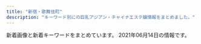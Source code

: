 ```yaml
---
title: "新宿・歌舞伎町"
description: "キーワード別にの巨乳アジアン・チャイナエステ嬢情報をまとめました。"
---
```


新着画像と新着キーワードをまとめています。
2021年06月14日の情報です。

<DmmAffiliateIns />
<KeywordTable
  shops={
    [
    {
        "url": "https://www.hagoromo.tokyo/",
        "keywords": {},
        "img_links": [
            "https://static.wixstatic.com/media/1f1430_4b2c5243bdbe40858057386a16dce231~mv2.png",
            "https://static.wixstatic.com/media/1f1430_e5113a1a86b8410db0438745823a2d2c~mv2.png",
            "https://static.wixstatic.com/media/1f1430_f4c9cbbcc36c44f1a8be8eb3138b0b46~mv2.jpg",
            "https://static.wixstatic.com/media/1f1430_890ca68d29e04e7a8c96e4198a653ed3~mv2.jpg",
            "https://static.wixstatic.com/media/1f1430_184f66b9eb914c26b47be78d54152284~mv2.jpg",
            "https://static.wixstatic.com/media/1f1430_27c850c6656448c68b705e2a69f8d3e0~mv2.png",
            "https://static.wixstatic.com/media/1f1430_e11d2a49cf1a4130a10a3e09053a46fc~mv2.png",
            "https://static.wixstatic.com/media/1f1430_d0a7ae614e0b423886aa6d1beca9a87a~mv2.jpg",
            "https://static.wixstatic.com/media/1f1430_c48456140f404f1eb9a47dfd01d1d032~mv2.jpg",
            "https://static.wixstatic.com/media/1f1430_5b6db55133674387b978465361d1f5af~mv2.jpg",
            "https://static.wixstatic.com/media/1f1430_b6622178bf9c45a68912520b4b2de175~mv2.png",
            "https://static.wixstatic.com/media/1f1430_f16ba939f42f47d688a43ba736f9d100~mv2.jpg",
            "https://static.wixstatic.com/media/1f1430_d26df1a13af049c9a7afeac5e58c5323~mv2.jpg",
            "https://static.wixstatic.com/media/1f1430_c572ee153c0c46e096e6301fe82e2f11~mv2.jpg",
            "https://static.wixstatic.com/media/1f1430_04f93cdec45f4c4e8d0fa69dc26b3e38~mv2.jpg",
            "https://static.wixstatic.com/media/1f1430_c12fa837f18643e8a167f283f823ecd9~mv2.jpg",
            "https://static.wixstatic.com/media/1f1430_d824a82ebc40424facf31978d80b293b~mv2.png",
            "https://static.wixstatic.com/media/1f1430_2511e8409a39492bab1eeffd58a5eb1f~mv2.jpg",
            "https://static.wixstatic.com/media/1f1430_0ea86bd4429f44fa96f0a1277a1c2d6e~mv2.jpg",
            "https://static.wixstatic.com/media/1f1430_8e7ae52f03b14e31be6ff7b1038f2896~mv2.jpg",
            "https://static.wixstatic.com/media/1f1430_4ef445c14af547ffb085a4c73252e22c~mv2.jpg",
            "https://static.wixstatic.com/media/1f1430_704c1cfac22b4288a4aaa588c496ab40~mv2.jpg",
            "https://static.wixstatic.com/media/1f1430_7ff5719c25b243d18c7fb6db890677f9~mv2.jpg"
        ],
        "name": "\u7fbd\u8863\uff5e\u306f\u3054\u308d\u3082\uff5e",
        "station": "JR\u65b0\u5bbf\u99c5\u6771\u53e3\u30fb\u6b4c\u821e\u4f0e\u753a"
    },
    {
        "url": "http://www.night.ne.jp/tokyo/gyoen/",
        "keywords": {},
        "name": "\u5fa1\u82d1 -\u304e\u3087\u3048\u3093-",
        "img_links": [
            "http://www.night.ne.jp/nightnet/img/1.jpg",
            "http://www.night.ne.jp/tokyo/gyoen/img/index_skill.jpg",
            "http://www.night.ne.jp/tokyo/gyoen/img/index.jpg",
            "http://www.night.ne.jp/nightnet/img/11.jpg",
            "http://www.night.ne.jp/nightnet/img/16.jpg",
            "http://www.night.ne.jp/nightnet/img/15.jpg",
            "http://www.night.ne.jp/tokyo/gyoen/img/index_view.jpg",
            "http://www.night.ne.jp/tokyo/gyoen/img/skill_1.jpg",
            "http://www.night.ne.jp/nightnet/img/6.jpg",
            "http://www.night.ne.jp/nightnet/img/13.jpg",
            "http://www.night.ne.jp/_format/W/img/whats_skill.jpg",
            "http://www.night.ne.jp/tokyo/gyoen/img/view_4.jpg",
            "http://www.night.ne.jp/_format/W/img/whats_news.jpg",
            "http://www.night.ne.jp/nightnet/img/2.jpg",
            "http://www.night.ne.jp/tokyo/gyoen/img/index_top.jpg",
            "http://www.night.ne.jp/_format/W/img/index_enter_1.jpg",
            "http://www.night.ne.jp/nightnet/img/5.jpg",
            "http://www.night.ne.jp/tokyo/gyoen/img/qr_code.jpg",
            "http://www.night.ne.jp/tokyo/gyoen/img/skill_3.jpg",
            "http://www.night.ne.jp/nightnet/img/4.jpg",
            "http://www.night.ne.jp/nightnet/img/3.jpg",
            "http://www.night.ne.jp/nightnet/img/14.jpg",
            "http://www.night.ne.jp/tokyo/gyoen/img/view_1.jpg",
            "http://www.night.ne.jp/_format/W/img/whats_view.jpg",
            "http://www.night.ne.jp/nightnet/img/17.jpg",
            "http://www.night.ne.jp/tokyo/gyoen/img/view_3.jpg",
            "http://www.night.ne.jp/nightnet/img/10.jpg",
            "http://www.night.ne.jp/nightnet/img/12a.jpg",
            "http://www.night.ne.jp/nightnet/img/9.jpg",
            "http://www.night.ne.jp/tokyo/gyoen/img/skill_2.jpg",
            "http://www.night.ne.jp/nightnet/img/8.jpg",
            "http://www.night.ne.jp/nightnet/img/7.jpg",
            "http://www.night.ne.jp/tokyo/gyoen/img/view_2.jpg"
        ],
        "station": "\u65b0\u5bbf\u5fa1\u82d1\u524d\u99c53\u756a\u51fa\u53e3"
    },
    {
        "url": "https://shinjuku-mensesthe.com/",
        "name": "\u5915\u9727 \u3086\u3046\u304e\u308a",
        "keywords": {},
        "img_links": [
            "https://shinjuku-mensesthe.com/images/footer-r.png",
            "https://shinjuku-mensesthe.com/staff/seira-l1.jpg",
            "https://shinjuku-mensesthe.com/images/top3.jpg",
            "https://shinjuku-mensesthe.com/room/room-l3.jpg",
            "https://shinjuku-mensesthe.com/button/blog.png",
            "https://shinjuku-mensesthe.com/images/header3.png",
            "https://shinjuku-mensesthe.com/staff/kana-s1.jpg",
            "https://shinjuku-mensesthe.com/images/main-small.jpg",
            "https://shinjuku-mensesthe.com/massage/2020/07/31/covit19.jpg",
            "https://shinjuku-mensesthe.com/massage/2020/10/05/yuki-s1.jpg",
            "https://shinjuku-mensesthe.com/room/room-l1.jpg",
            "https://shinjuku-mensesthe.com/staff/yuki-s1.jpg",
            "https://shinjuku-mensesthe.com/icon/facebook.png",
            "https://shinjuku-mensesthe.com/icon/twitter.png",
            "https://shinjuku-mensesthe.com/images/footer-l.png",
            "https://shinjuku-mensesthe.com/massage/2020/09/14/hana-s1.jpg",
            "https://shinjuku-mensesthe.com/staff/hikaru-s1.jpg",
            "https://shinjuku-mensesthe.com/button/home.png",
            "https://shinjuku-mensesthe.com/images/top1.jpg",
            "https://shinjuku-mensesthe.com/menu/home.png",
            "https://shinjuku-mensesthe.com/staff/yuki-l1.jpg",
            "https://shinjuku-mensesthe.com/room/room-l2.jpg",
            "https://shinjuku-mensesthe.com/icon/yelp.png",
            "https://shinjuku-mensesthe.com/images/main-top.jpg",
            "https://scdn.line-apps.com/n/line_add_friends/btn/ja.png",
            "https://shinjuku-mensesthe.com/images/top2.jpg",
            "https://shinjuku-mensesthe.com/staff/kana-l1.jpg",
            "https://shinjuku-mensesthe.com/staff/arisa-l1.jpg",
            "https://shinjuku-mensesthe.com/staff/hana-l1.jpg",
            "https://shinjuku-mensesthe.com/images/main-sp.jpg",
            "https://shinjuku-mensesthe.com/staff/seira-s1.jpg",
            "https://shinjuku-mensesthe.com/images/qrcode.png",
            "https://shinjuku-mensesthe.com/staff/hikaru-l1.jpg",
            "https://shinjuku-mensesthe.com/massage/2020/10/21/risa-s1.jpg",
            "https://shinjuku-mensesthe.com/menu/staff.png",
            "https://shinjuku-mensesthe.com/massage/2020/08/16/riri-s1.jpg",
            "https://shinjuku-mensesthe.com/staff/arisa-s1.jpg",
            "https://shinjuku-mensesthe.com/link/mens-esthe.png",
            "https://shinjuku-mensesthe.com/images/camp.png",
            "https://shinjuku-mensesthe.com/staff/shiori-s1.jpg",
            "https://shinjuku-mensesthe.com/menu/blog.png",
            "https://shinjuku-mensesthe.com/images/flower.png",
            "https://shinjuku-mensesthe.com/button/staff.png",
            "https://shinjuku-mensesthe.com/room/room-l4.jpg",
            "https://shinjuku-mensesthe.com/icon/line.png",
            "https://shinjuku-mensesthe.com/images/clear.png",
            "https://shinjuku-mensesthe.com/massage/2021/03/27/blog.jpg",
            "https://shinjuku-mensesthe.com/staff/hana-s1.jpg",
            "https://shinjuku-mensesthe.com/menu/info.png"
        ],
        "station": "JR\u65b0\u5bbf\u99c5\u6771\u53e3"
    },
    {
        "station": "JR\u65b0\u5bbf\u99c5",
        "keywords": {},
        "name": "\u65b0\u5bbf\u6975\u4e0a\u30e1\u30f3\u30ba\u30a8\u30b9\u30c6",
        "url": "https://gokujo.iest.info/",
        "img_links": []
    },
    {
        "station": "JR\u65b0\u5bbf\u99c5\u897f\u53e3",
        "name": "sweet-\u30b9\u30a6\u30a3\u30fc\u30c8-",
        "img_links": [
            "http://sweety-est.tokyo/images/r3.jpg",
            "http://sweety-est.tokyo/images/m4.jpg",
            "http://sweety-est.tokyo/images/a6.jpg",
            "http://sweety-est.tokyo/images/cg01.jpg",
            "http://sweety-est.tokyo/images/cg07.jpg",
            "http://sweety-est.tokyo/images/r1.jpg",
            "http://sweety-est.tokyo/images/cg02.jpg",
            "http://sweety-est.tokyo/images/kan1.jpg",
            "http://sweety-est.tokyo/images/cg04.jpg",
            "http://sweety-est.tokyo/images/a3.jpg",
            "http://sweety-est.tokyo/images/cg08.jpg",
            "http://sweety-est.tokyo/images/m3.jpg",
            "http://sweety-est.tokyo/images/cg06.jpg",
            "http://sweety-est.tokyo/images/tit-sub2.jpg",
            "http://sweety-est.tokyo/images/tit-sub4.jpg",
            "http://sweety-est.tokyo/images/b-tel.png",
            "http://sweety-est.tokyo/images/m1.jpg",
            "http://sweety-est.tokyo/images/sys.jpg",
            "http://sweety-est.tokyo/images/a1.jpg",
            "http://sweety-est.tokyo/images/cg05.jpg",
            "http://sweety-est.tokyo/images/a4.jpg",
            "http://sweety-est.tokyo/images/r6.jpg",
            "http://sweety-est.tokyo/images/a2.jpg",
            "http://sweety-est.tokyo/images/b-online.png",
            "http://sweety-est.tokyo/images/r2.jpg",
            "http://sweety-est.tokyo/images/a7.jpg",
            "http://sweety-est.tokyo/images/r5.jpg",
            "http://sweety-est.tokyo/images/slider-img002.jpg",
            "http://sweety-est.tokyo/images/kan.jpg",
            "http://sweety-est.tokyo/images/a8.jpg",
            "http://sweety-est.tokyo/link/menlog.jpg",
            "http://sweety-est.tokyo/images/a5.jpg",
            "http://sweety-est.tokyo/images/slider-img001.jpg",
            "http://sweety-est.tokyo/images/cg011.jpg",
            "http://sweety-est.tokyo/images/m2.jpg",
            "http://sweety-est.tokyo/images/tit-sub5.jpg",
            "http://sweety-est.tokyo/images/tit-sub1.jpg",
            "http://sweety-est.tokyo/images/pp.jpg",
            "http://sweety-est.tokyo/images/cg03.jpg",
            "http://sweety-est.tokyo/images/tit-sub3.jpg",
            "http://sweety-est.tokyo/images/slider-img003.jpg",
            "http://sweety-est.tokyo/images/r4.jpg",
            "http://sweety-est.tokyo/images/qr.jpg",
            "http://sweety-est.tokyo/images/tit-sub6.jpg"
        ],
        "url": "http://sweety-est.tokyo/",
        "keywords": {
            "E": 8,
            "D": 6,
            "86": 16
        }
    },
    {
        "keywords": {
            "85": 14,
            "D": 28,
            "87": 14,
            "E": 14,
            "86": 14
        },
        "url": "http://yurali.oks.bz/",
        "img_links": [
            "http://yurali.oks.bz/images/acc2.jpg",
            "http://yurali.oks.bz/images/s_new.png",
            "http://yurali.oks.bz/photos/sites/48/2020/06/2020063002493351.jpg",
            "http://yurali.oks.bz/images/mobile.jpg",
            "http://yurali.oks.bz/images/room4.jpg",
            "http://yurali.oks.bz/photos/sites/48/2021/03/2021033110254887.jpg",
            "http://yurali.oks.bz/photos/sites/48/2021/03/2021033110254811.jpg",
            "http://yurali.oks.bz/photos/sites/48/2020/09/2020090809341126.jpg",
            "http://yurali.oks.bz/photos/sites/48/2020/09/2020090809341490.jpg",
            "http://yurali.oks.bz/images/s2.jpg",
            "http://yurali.oks.bz/photos/sites/48/2020/09/2020090809340917.jpg",
            "http://yurali.oks.bz/images/kanban.jpg",
            "http://yurali.oks.bz/images/content.jpg",
            "http://yurali.oks.bz/images/room1.jpg",
            "http://yurali.oks.bz/images/right.jpg",
            "http://yurali.oks.bz/images/room2.jpg",
            "http://yurali.oks.bz/images/acc3.jpg",
            "http://yurali.oks.bz/images/s1.jpg",
            "http://yurali.oks.bz/images/s3.jpg",
            "http://yurali.oks.bz/images/line.jpg",
            "http://yurali.oks.bz/images/room3.jpg",
            "http://yurali.oks.bz/images/acc1.jpg",
            "http://yurali.oks.bz/images/acc4.jpg",
            "http://yurali.oks.bz/images/s4.jpg",
            "http://yurali.oks.bz/images/top.jpg"
        ],
        "name": "\u6c17\u697d",
        "station": "JR\u65b0\u5bbf\u99c5\u897f\u53e3"
    },
    {
        "keywords": {},
        "station": "JR\u65b0\u5bbf\u99c5\u6771\u53e3",
        "name": "\u30d4\u30e5\u30a2\u30ea\u30be\u30fc\u30c8II",
        "url": "http://pure-resort.tyo.cm/",
        "img_links": []
    },
    {
        "url": "http://relaxia.work/",
        "name": "\u30ea\u30e9\u30af\u30b7\u30a2\u30fc",
        "keywords": {},
        "station": "JR\u65b0\u5bbf\u99c5\u6771\u53e3",
        "img_links": [
            "http://relaxia.work/images/side_tel.jpg",
            "http://relaxia.work/images/link_nav03.jpg",
            "http://relaxia.work/images/top.png",
            "http://relaxia.work/images/info1.jpg",
            "http://relaxia.work/images/top_slider01.jpg",
            "http://relaxia.work/images/link_nav05.jpg",
            "http://relaxia.work/img/yuki1.jpg",
            "http://relaxia.work/images/ico01.png",
            "http://relaxia.work/images/link_nav06.jpg",
            "http://relaxia.work/images/link_nav01.jpg",
            "http://relaxia.work/images/side_link.jpg",
            "http://relaxia.work/img/sizuka1.jpg",
            "http://relaxia.work/images/link_nav04.jpg",
            "http://relaxia.work/images/info3.jpg",
            "http://relaxia.work/images/sp_top.jpg",
            "http://relaxia.work/images/link_nav02.jpg",
            "http://relaxia.work/images/side_mobile.jpg",
            "http://relaxia.work/img/haru1.jpg",
            "http://relaxia.work/images/info2.jpg",
            "http://relaxia.work/images/note.jpg"
        ]
    },
    {
        "url": "http://crystal-est.net/",
        "keywords": {
            "C": 2
        },
        "img_links": [
            "http://ruby-es.com/uploads/rubyes/2017/02/img_info_06.png",
            "http://crystal-est.net/uploads/crystal/2017/03/subvisual_qa.png",
            "http://crystal-est.net/uploads/crystal/2020/11/tel.jpg",
            "http://crystal-est.net/uploads/crystal/2017/03/treatment2.png",
            "http://crystal-est.net/uploads/crystal/2018/07/wechatimg125.jpeg",
            "http://crystal-est.net/uploads/crystal/2018/08/wechatimg49.jpeg",
            "http://ruby-es.com/uploads/rubyes/2017/02/img_info_02.png",
            "http://crystal-est.net/uploads/crystal/images/icon_flower.png",
            "http://ruby-es.com/uploads/rubyes/2017/02/img_info_01.png",
            "http://crystal-est.net/uploads/crystal/2017/03/subvisual_info.png",
            "http://crystal-est.net/uploads/crystal/2017/03/bnr_side_042.png",
            "http://crystal-est.net/uploads/crystal/2017/03/btn_top_02.png",
            "http://crystal-est.net/uploads/crystal/2017/03/subvisual_link.png",
            "http://ruby-es.com/uploads/rubyes/2017/02/img_info_04.png",
            "http://crystal-est.net/uploads/crystal/2017/03/btn_top_03.png",
            "http://crystal-est.net/uploads/crystal/2017/03/subvisual_magazine1.png",
            "http://ruby-es.com/uploads/rubyes/2017/02/img_info_03.png",
            "http://crystal-est.net/uploads/crystal/2018/07/wechatimg31.jpeg",
            "http://crystal-est.net/uploads/crystal/2018/05/webwxgetmsgimg.jpeg",
            "http://crystal-est.net/uploads/crystal/images/p01.png",
            "http://crystal-est.net/uploads/crystal/2017/03/subvisual_enquete1.png",
            "http://crystal-est.net/uploads/crystal/2017/03/bnr_side_052.png",
            "http://ruby-es.com/uploads/rubyes/2017/02/img_info_05.png",
            "http://crystal-est.net/uploads/crystal/images/subvisual_staff.png",
            "http://crystal-est.net/uploads/crystal/2017/03/bnr_side_032.png",
            "http://crystal-est.net/uploads/crystal/2018/08/wechatimg51.jpeg",
            "http://crystal-est.net/uploads/crystal/2017/04/leftmovie.png",
            "http://crystal-est.net/uploads/crystal/2017/03/icon_flower.png",
            "http://crystal-est.net/uploads/crystal/2017/03/ruby6.png",
            "http://crystal-est.net/uploads/crystal/images/no-photo.jpg",
            "http://crystal-est.net/uploads/crystal/2018/07/wechatimg30.jpeg",
            "http://crystal-est.net/uploads/crystal/2017/03/btn_top_01.png",
            "http://crystal-est.net/uploads/crystal/2017/04/bnr_side_01.png",
            "http://crystal-est.net/uploads/crystal/2018/05/mayu1.jpeg",
            "http://crystal-est.net/uploads/crystal/2018/07/wechatimg26.jpeg",
            "http://crystal-est.net/uploads/crystal/2020/12/img_6902.jpg",
            "http://crystal-est.net/uploads/crystal/2017/04/web.png",
            "http://crystal-est.net/uploads/crystal/2017/04/line2.png",
            "http://crystal-est.net/uploads/crystal/2017/02/wifi.jpg",
            "http://crystal-est.net/uploads/crystal/2017/02/ameba.jpg",
            "http://crystal-est.net/uploads/crystal/2017/03/subvisual_reserve.png",
            "http://crystal-est.net/uploads/crystal/2017/03/bnr_side_credit1.png",
            "http://crystal-est.net/uploads/crystal/images/xing.png",
            "http://crystal-est.net/uploads/crystal/2020/12/img_6830.jpg",
            "http://crystal-est.net/uploads/crystal/2017/03/subvisual_contact.png"
        ],
        "name": "\u30af\u30ea\u30b9\u30bf\u30eb",
        "station": "JR\u65b0\u5bbf\u99c5\u6771\u53e3"
    },
    {
        "keywords": {
            "D": 8,
            "89": 1,
            "90": 1,
            "88": 4,
            "86": 4,
            "87": 2,
            "F": 1,
            "C": 3
        },
        "station": "\u897f\u6b66\u65b0\u5bbf\u99c5\u5317\u53e3",
        "url": "http://clear-es.net/",
        "name": "CLEAR-\u30af\u30ea\u30a2-",
        "img_links": [
            "http://clear-es.net/images/index_21.jpg",
            "http://clear-es.net/yamituki-n/uploads/images/emi3.jpg",
            "http://clear-es.net/images/index_19.jpg",
            "http://clear-es.net/uploads/cec0ed392fe00d8e3ff867c0625809e6.jpg",
            "http://clear-es.net/images/index_20.jpg",
            "http://clear-es.net/images/index_09.jpg",
            "http://clear-es.net/uploads/f426bd85a8f6a9eac87e55b2d44c4bd5.jpg",
            "http://clear-es.net/images/index_13.jpg",
            "http://clear-es.net/images/service_11.jpg",
            "http://clear-es.net/images/index_02.jpg",
            "http://clear-es.net/yamituki-n/uploads/images/rika55ss.jpg",
            "http://clear-es.net/images/gallery_11.jpg",
            "http://clear-es.net/images/index_28_01.jpg",
            "http://clear-es.net/uploads/0141717ce8be90c90f41c0c8eb5c92fe.jpg",
            "http://clear-es.net/images/index_17.jpg",
            "http://clear-es.net/images/index_01.jpg",
            "http://clear-es.net/images/index_26.jpg",
            "http://clear-es.net/images/index_25.jpg",
            "http://clear-es.net/yamituki-n/uploads/images/yui01.jpg",
            "http://clear-es.net/yamituki-n/uploads/images/satomi21.jpg",
            "http://clear-es.net/images/index_03.jpg",
            "http://clear-es.net/uploads/a62d7f24a5b9a4fd5aeef678eb24ef4b.jpg",
            "http://clear-es.net/uploads/c8a6186524d872100cc89c100d1f3728.jpg",
            "http://clear-es.net/images/girls_13.jpg",
            "http://clear-es.net/images/index_05.jpg",
            "http://clear-es.net/uploads/f73e8f67358edf8e94cf35d345a7af08.jpg",
            "http://clear-es.net/uploads/2aa97908694153fb149943f0b8445352.jpg",
            "http://clear-es.net/uploads/97eb17743f96fd7f0551aab0bedd5e6f.jpg",
            "http://clear-es.net/images/index_18.jpg",
            "http://clear-es.net/images/index_15.jpg",
            "http://clear-es.net/yamituki-n/uploads/images/satomi2.jpg",
            "http://clear-es.net/images/index_08.jpg",
            "http://clear-es.net/images/koko_1.jpg",
            "http://clear-es.net/uploads/22c8968348a9acc2dfc9ab0aecb09c27.jpg",
            "http://clear-es.net/yamituki-n/uploads/images/juri01s.jpg",
            "http://clear-es.net/images/girls_11.jpg",
            "http://clear-es.net/images/index_11.jpg",
            "http://clear-es.net/yamituki-n/uploads/images/mmexport1576417470781.jpg",
            "http://clear-es.net/yamituki-n/uploads/images/rena02.jpg",
            "http://clear-es.net/images/index_10.jpg",
            "http://clear-es.net/yamituki-n/uploads/images/mimi-01s.jpg",
            "http://clear-es.net/images/index_06.jpg",
            "http://clear-es.net/images/index_04.jpg",
            "http://clear-es.net/yamituki-n/uploads/images/mika03s.jpg",
            "http://clear-es.net/images/index_24.jpg",
            "http://clear-es.net/images/index_07.jpg",
            "http://clear-es.net/my_work/images/pic1.png",
            "http://clear-es.net/yamituki-n/uploads/images/rena01.jpg",
            "http://clear-es.net/images/index_27.jpg",
            "http://clear-es.net/images/index_28.jpg",
            "http://clear-es.net/images/index_14.jpg",
            "http://clear-es.net/uploads/c1f6d0346f5cb109ac62c21a58c7deff.jpg",
            "http://clear-es.net/images/index_23.jpg",
            "http://clear-es.net/uploads/d1dd85f8fb55d0e70a55a6dafa8ff601.jpg",
            "http://clear-es.net/uploads/10299154955d10c3b815a5638a35a934.jpg",
            "http://clear-es.net/images/index_12.jpg",
            "http://clear-es.net/images/girls_03.jpg",
            "http://clear-es.net/uploads/09bdd5637edec4bfa3d47a7e9874640b.jpg"
        ]
    },
    {
        "name": "\u7652\u3057\u306e\u5bbf",
        "img_links": [
            "http://aes-aroma.com/img/ttl_mobile.png",
            "http://aes-aroma.com/staff/ai/01.jpg",
            "http://aes-aroma.com/staff/koko/01.jpg",
            "http://aes-aroma.com/staff/yoko/02.jpg",
            "http://aes-aroma.com/staff/yoko/01.jpg",
            "http://aes-aroma.com/img/ttl_tnew.png",
            "http://aes-aroma.com/img/ttl_pickup.png",
            "http://aes-aroma.com/staff/kaori/01.jpg",
            "http://aes-aroma.com/pic/head.png",
            "http://aes-aroma.com/staff/yuri/01.jpg",
            "http://aes-aroma.com/staff/nana/01.jpg",
            "http://aes-aroma.com/img/ttl_rec.png",
            "http://aes-aroma.com/staff/megumi/01.jpg",
            "http://aes-aroma.com/img/ttl_staff.png",
            "http://aes-aroma.com/staff/miki/01.jpg",
            "http://aes-aroma.com/i/files/homeimg.jpg",
            "http://aes-aroma.com/staff/mimi/01.jpg"
        ],
        "url": "http://aes-aroma.com/",
        "keywords": {
            "C": 18
        },
        "station": "JR\u65b0\u5bbf\u99c5\u5357\u53e3"
    },
    {
        "img_links": [
            "http://ciretva.xyz/picture/room2.jpg",
            "http://ciretva.xyz/picture/face_bj1.png",
            "http://ciretva.xyz/picture/room4.jpg",
            "http://ciretva.xyz/picture/top.jpg",
            "http://ciretva.xyz/uploads/210601/1-2106011H615V5.jpg",
            "http://ciretva.xyz/picture/s_staff.png",
            "http://ciretva.xyz/uploads/201021/1-201021155932238.jpg",
            "http://ciretva.xyz/picture/room1.jpg",
            "http://ciretva.xyz/uploads/210601/1-2106011H604649.jpg",
            "http://ciretva.xyz/uploads/201021/1-201021155T02L.jpg",
            "http://ciretva.xyz/uploads/201021/1-201021155925315.jpg",
            "http://ciretva.xyz/picture/face.jpg",
            "http://ciretva.xyz/picture/news.jpg",
            "http://ciretva.xyz/uploads/201021/1-201021155T9631.jpg",
            "http://ciretva.xyz/picture/pick.jpg",
            "http://ciretva.xyz/picture/room3.jpg"
        ],
        "name": "\u4f73\u7e01 \uff5e\u304b\u3048\u3093\uff5e",
        "station": "\u897f\u6b66\u65b0\u5bbf\u99c5\u5317\u53e3",
        "url": "http://ciretva.xyz/",
        "keywords": {
            "86": 2,
            "D": 3
        }
    },
    {
        "url": "http://sakura-relax.net/",
        "img_links": [
            "http://sakura-relax.net/images/cg04.jpg",
            "http://sakura-relax.net/images/tel.png",
            "http://sakura-relax.net/images/cg06.jpg",
            "http://sakura-relax.net/images/top-img01.png",
            "http://sakura-relax.net/link/menlog.jpg",
            "http://sakura-relax.net/images/kan.jpg",
            "http://sakura-relax.net/images/cg07.jpg",
            "http://sakura-relax.net/images/qrc.png",
            "http://sakura-relax.net/images/top-img02.png",
            "http://sakura-relax.net/images/cg03.jpg"
        ],
        "name": "\u697d\u697d-\u30e9\u30af\u30e9\u30af-",
        "station": "\u65b0\u5bbf\u4e09\u4e01\u76ee\u99c5E1\u51fa\u53e3",
        "keywords": {
            "E": 8,
            "87": 8,
            "86": 4,
            "C": 8,
            "85": 4
        }
    },
    {
        "img_links": [
            "http://www.yu-yu.work/images/1.jpg",
            "http://www.yu-yu.work/images/news.jpg",
            "http://www.yu-yu.work/images/int1.png",
            "http://www.yu-yu.work/staff/nana.jpg",
            "http://www.yu-yu.work/staff/yuina.jpg",
            "http://www.yu-yu.work/images/ac1.jpg",
            "http://www.yu-yu.work/images/line.png",
            "http://www.yu-yu.work/staff/misaki.jpg",
            "http://www.yu-yu.work/images/ac2.jpg",
            "http://www.yu-yu.work/img/misaki1.jpg",
            "http://www.yu-yu.work/staff/rin.jpg",
            "http://www.yu-yu.work/images/3.jpg",
            "http://www.yu-yu.work/images/2.jpg",
            "http://www.yu-yu.work/img/naomi1.jpg",
            "http://www.yu-yu.work/images/sys4.jpg",
            "http://www.yu-yu.work/images/int2.png",
            "http://www.yu-yu.work/images/staff_t.jpg",
            "http://www.yu-yu.work/img/nana1.jpg",
            "http://www.yu-yu.work/images/info.jpg",
            "http://www.yu-yu.work/images/b2.jpg",
            "http://www.yu-yu.work/images/mobile.jpg",
            "http://www.yu-yu.work/images/5.jpg",
            "http://www.yu-yu.work/img/yuina1.jpg",
            "http://www.yu-yu.work/images/sys1.jpg",
            "http://www.yu-yu.work/images/b1.jpg",
            "http://www.yu-yu.work/staff/naomi.jpg",
            "http://www.yu-yu.work/images/sys2.jpg",
            "http://www.yu-yu.work/images/head.jpg",
            "http://www.yu-yu.work/img/rin1.jpg",
            "http://www.yu-yu.work/images/4.jpg",
            "http://www.yu-yu.work/img/haruka1.jpg",
            "http://www.yu-yu.work/staff/haruka.jpg",
            "http://www.yu-yu.work/images/6.jpg",
            "http://www.yu-yu.work/images/sys3.jpg",
            "http://www.yu-yu.work/images/interior_t.jpg"
        ],
        "name": "\u7652 \u3086\u3046",
        "url": "http://www.yu-yu.work/",
        "keywords": {},
        "station": "\u897f\u6b66\u65b0\u5bbf\u99c5\u5317\u53e3"
    },
    {
        "keywords": {
            "C": 8
        },
        "station": "\u65b0\u5bbf\u897f\u53e3\u99c5D5\u51fa\u53e3",
        "url": "http://in-esthe.com/relair/",
        "name": "RELAIR \uff5e\u30ea\u30ec\u30a2\uff5e",
        "img_links": [
            "http://in-esthe.com/relair/img/t-2.png",
            "http://in-esthe.com/relair/img/re.png",
            "http://in-esthe.com/relair/img/english-t4.png",
            "http://in-esthe.com/relair/img/t-1.png",
            "http://in-esthe.com/relair/img/english-t5.png",
            "http://in-esthe.com/relair/img/p-3-1.jpg",
            "http://in-esthe.com/relair/img/p-2.jpg",
            "http://in-esthe.com/relair/img/t-3.png",
            "http://in-esthe.com/relair/img/twitter.png",
            "http://in-esthe.com/relair/img/p-1-1.jpg",
            "http://in-esthe.com/relair/img/p-9.jpg",
            "http://in-esthe.com/relair/img/s-1.jpg",
            "http://in-esthe.com/relair/img/english-t2.png",
            "http://in-esthe.com/relair/img/p-8.jpg",
            "http://in-esthe.com/relair/img/p-0.jpg",
            "http://in-esthe.com/relair/img/tel.png",
            "http://in-esthe.com/relair/img/head.png",
            "http://in-esthe.com/relair/img/p-1.jpg",
            "http://in-esthe.com/relair/img/card-english.png",
            "http://in-esthe.com/relair/img/kanban4.jpg",
            "http://in-esthe.com/relair/img/fla2.png",
            "http://in-esthe.com/relair/img/english-t3.png",
            "http://in-esthe.com/relair/img/newstback.png",
            "http://in-esthe.com/relair/img/fla1.png",
            "http://in-esthe.com/relair/img/p-7.jpg",
            "http://in-esthe.com/relair/img/p-3.jpg",
            "http://in-esthe.com/relair/img/english-t6.png",
            "http://in-esthe.com/relair/img/botton.png",
            "http://in-esthe.com/relair/img/english-t1.png",
            "http://in-esthe.com/relair/img/fla.png"
        ]
    },
    {
        "url": "https://mens-esthe.xyz/",
        "img_links": [
            "https://mens-esthe.xyz/icon/facebook.png",
            "https://mens-esthe.xyz/images/main-sp.jpg",
            "https://mens-esthe.xyz/room/room-l5.jpg",
            "https://mens-esthe.xyz/room/room-l4.jpg",
            "https://mens-esthe.xyz/staff/yuuka-s2.jpg",
            "https://mens-esthe.xyz/room/room-l1.jpg",
            "https://mens-esthe.xyz/icon/twitter.png",
            "https://mens-esthe.xyz/footer/footer-line.png",
            "https://mens-esthe.xyz/staff/moe-s1.jpg",
            "https://mens-esthe.xyz/staff/kana-s2.jpg",
            "https://mens-esthe.xyz/staff/yuuka-l2.jpg",
            "https://mens-esthe.xyz/images/main1.jpg",
            "https://mens-esthe.xyz/room/room-l2.jpg",
            "https://mens-esthe.xyz/images/esthe2.jpg",
            "https://mens-esthe.xyz/shinjuku/2021/06/11/4942043_0.jpg",
            "https://mens-esthe.xyz/room/room-l8.jpg",
            "https://mens-esthe.xyz/staff/kana-s1.jpg",
            "https://mens-esthe.xyz/staff/kana-l1.jpg",
            "https://mens-esthe.xyz/room/room-l7.jpg",
            "https://mens-esthe.xyz/footer/footer-staff.png",
            "https://mens-esthe.xyz/images/qrcode.png",
            "https://mens-esthe.xyz/staff/kana-l2.jpg",
            "https://mens-esthe.xyz/staff/eri-s2.jpg",
            "https://mens-esthe.xyz/images/clear.png",
            "https://mens-esthe.xyz/icon/yelp.png",
            "https://mens-esthe.xyz/footer/footer-tel.png",
            "https://mens-esthe.xyz/staff/yuuka-s1.jpg",
            "https://mens-esthe.xyz/room/room-l6.jpg",
            "https://mens-esthe.xyz/images/esthe4.jpg",
            "https://mens-esthe.xyz/images/esthe3.jpg",
            "https://mens-esthe.xyz/staff/yuuka-l1.jpg",
            "https://mens-esthe.xyz/staff/eri-s1.jpg",
            "https://mens-esthe.xyz/staff/moe-l1.jpg",
            "https://mens-esthe.xyz/staff/eri-l1.jpg",
            "https://mens-esthe.xyz/room/room-l3.jpg",
            "https://mens-esthe.xyz/icon/line.png",
            "https://mens-esthe.xyz/images/header3.png",
            "https://mens-esthe.xyz/staff/eri-l2.jpg",
            "https://mens-esthe.xyz/images/esthe1.jpg"
        ],
        "name": "\u30b8\u30e5\u30ea\u30a2\u30f3",
        "keywords": {
            "D": 10,
            "F": 5,
            "84": 5,
            "86": 10,
            "95": 5
        },
        "station": "JR\u65b0\u5bbf\u99c5\u6771\u5357\u53e3"
    },
    {
        "station": "JR\u65b0\u5bbf\u99c5\u6771\u53e3",
        "keywords": {},
        "img_links": [
            "http://www.yuuka.info/images/tel.jpg",
            "http://www.yuuka.info/images/1.jpg",
            "http://www.yuuka.info/images/news.jpg",
            "http://www.yuuka.info/images/int1.jpg",
            "http://www.yuuka.info/images/4.jpg",
            "http://www.yuuka.info/images/int2.jpg",
            "http://www.yuuka.info/images/3.jpg",
            "http://www.yuuka.info/img/rina1.jpg",
            "http://www.yuuka.info/images/sys.jpg",
            "http://www.yuuka.info/images/2.jpg",
            "http://www.yuuka.info/images/up.png",
            "http://www.yuuka.info/img/momo1.jpg",
            "http://www.yuuka.info/img/miyu1.jpg",
            "http://www.yuuka.info/images/staff_t.jpg",
            "http://www.yuuka.info/images/interior_t.jpg",
            "http://www.yuuka.info/img/sayaka1.jpg",
            "http://www.yuuka.info/images/ta.jpg",
            "http://www.yuuka.info/images/mobile.jpg",
            "http://www.yuuka.info/images/rec1.jpg",
            "http://www.yuuka.info/images/rec2.jpg",
            "http://www.yuuka.info/images/head.jpg"
        ],
        "url": "http://www.yuuka.info/",
        "name": "\u7652\u83ef \u3086\u3046\u304b"
    },
    {
        "keywords": {},
        "station": "\u897f\u6b66\u65b0\u5bbf\u99c5\u5317\u53e3",
        "img_links": [
            "http://genkimorimori.este88.com/gals/sayuri1.jpg",
            "http://genkimorimori.este88.com/img/momo1.jpg",
            "http://genkimorimori.este88.com/images/kaori1.jpg",
            "http://genkimorimori.este88.com/img/koyuki1.jpg",
            "http://genkimorimori.este88.com/gals/nnana1.jpg",
            "http://genkimorimori.este88.com/img/kaori1.jpg",
            "http://genkimorimori.este88.com/images/r01.jpg",
            "http://genkimorimori.este88.com/images/r04.jpg",
            "http://genkimorimori.este88.com/images/r02.jpg",
            "http://genkimorimori.este88.com/images/mika1.jpg",
            "http://genkimorimori.este88.com/images/momo1.jpg",
            "http://genkimorimori.este88.com/img/mika1.jpg",
            "http://genkimorimori.este88.com/images/ph1.jpg",
            "http://genkimorimori.este88.com/gals/risa1.jpg",
            "http://genkimorimori.este88.com/img/kixyoko1.jpg",
            "http://genkimorimori.este88.com/images/kixyoko1.jpg",
            "http://genkimorimori.este88.com/gals/koko1.jpg",
            "http://genkimorimori.este88.com/images/koyuki1.jpg"
        ],
        "name": "\u5143\u6c17\u30e2\u30ea\u30e2\u30ea",
        "url": "http://genkimorimori.este88.com/"
    },
    {
        "station": "JR\u65b0\u5bbf\u99c5\u897f\u53e3",
        "keywords": {},
        "url": "http://fairy-girl.work/",
        "img_links": [
            "http://fairy-girl.work/images/9.jpg",
            "http://fairy-girl.work/images/8.jpg",
            "http://fairy-girl.work/images/ac1.jpg",
            "http://fairy-girl.work/staff/yuki.jpg",
            "http://fairy-girl.work/img/rina1.jpg",
            "http://fairy-girl.work/images/interior_t.jpg",
            "http://fairy-girl.work/images/10.jpg",
            "http://fairy-girl.work/staff/hitomi.jpg",
            "http://fairy-girl.work/img/kana1.jpg",
            "http://fairy-girl.work/staff/misa.jpg",
            "http://fairy-girl.work/staff/eri.jpg",
            "http://fairy-girl.work/images/news.jpg",
            "http://fairy-girl.work/img/kiki2.jpg",
            "http://fairy-girl.work/images/1.jpg",
            "http://fairy-girl.work/img/rika1.jpg",
            "http://fairy-girl.work/staff/rika.jpg",
            "http://fairy-girl.work/images/line.png",
            "http://fairy-girl.work/img/eri1.jpg",
            "http://fairy-girl.work/images/mobile.jpg",
            "http://fairy-girl.work/img/hitomi1.jpg",
            "http://fairy-girl.work/staff/yuyu.jpg",
            "http://fairy-girl.work/images/int2.jpg",
            "http://fairy-girl.work/images/7.jpg",
            "http://fairy-girl.work/images/11.jpg",
            "http://fairy-girl.work/images/sys5.jpg",
            "http://fairy-girl.work/staff/kiki.jpg",
            "http://fairy-girl.work/images/12.jpg",
            "http://fairy-girl.work/images/6.jpg",
            "http://fairy-girl.work/img/kiki1.jpg",
            "http://fairy-girl.work/img/rara1.jpg",
            "http://fairy-girl.work/img/mari1.jpg",
            "http://fairy-girl.work/images/staff_t.jpg",
            "http://fairy-girl.work/images/bana0404_4.png",
            "http://fairy-girl.work/staff/rara.jpg",
            "http://fairy-girl.work/images/3.jpg",
            "http://fairy-girl.work/img/misa1.jpg",
            "http://fairy-girl.work/images/sys4.jpg",
            "http://fairy-girl.work/images/tr.jpg",
            "http://fairy-girl.work/staff/mari.jpg",
            "http://fairy-girl.work/images/int1.jpg",
            "http://fairy-girl.work/staff/kana.jpg",
            "http://fairy-girl.work/images/sys3.jpg",
            "http://fairy-girl.work/img/yuki1.jpg",
            "http://fairy-girl.work/images/5.jpg",
            "http://fairy-girl.work/staff/rina.jpg",
            "http://fairy-girl.work/img/yuyu1.jpg",
            "http://fairy-girl.work/images/2.jpg",
            "http://fairy-girl.work/images/ac2.jpg",
            "http://fairy-girl.work/images/sys1.jpg",
            "http://fairy-girl.work/img/eri2.jpg",
            "http://fairy-girl.work/images/sys2.jpg"
        ],
        "name": "Fairy Girl"
    },
    {
        "station": "JR\u65b0\u5bbf\u99c5\u6771\u53e3",
        "img_links": [
            "http://hi-msg.com/koyuki/img/p-0.jpg",
            "http://hi-msg.com/koyuki/img/p-8.jpg",
            "http://hi-msg.com/koyuki/img/botton.png",
            "http://hi-msg.com/koyuki/img/re.png",
            "http://hi-msg.com/koyuki/img/p-11.jpg",
            "http://hi-msg.com/koyuki/img/tit.png",
            "http://hi-msg.com/koyuki/img/t-3.png",
            "http://hi-msg.com/koyuki/img/kanban4s.jpg",
            "http://hi-msg.com/koyuki/img/english-t4.png",
            "http://hi-msg.com/koyuki/img/p-9.jpg",
            "http://hi-msg.com/koyuki/img/english-t6.png",
            "http://hi-msg.com/koyuki/img/p-4.jpg",
            "http://hi-msg.com/koyuki/img/head.png",
            "http://hi-msg.com/koyuki/img/card-english.png",
            "http://hi-msg.com/koyuki/img/kanban4.jpg",
            "http://hi-msg.com/koyuki/img/tel.png",
            "http://hi-msg.com/koyuki/img/p-7-1.jpg",
            "http://hi-msg.com/koyuki/img/t-1.png",
            "http://hi-msg.com/koyuki/img/p-2-1.jpg",
            "http://hi-msg.com/koyuki/img/p-4-1.jpg",
            "http://hi-msg.com/koyuki/img/p-2.jpg",
            "http://hi-msg.com/koyuki/img/p-8-1.jpg",
            "http://hi-msg.com/koyuki/img/p-5.jpg",
            "http://hi-msg.com/koyuki/img/p-7.jpg",
            "http://hi-msg.com/koyuki/img/english-t5.png",
            "http://hi-msg.com/koyuki/img/t-2.png",
            "http://hi-msg.com/koyuki/img/p-6-1.jpg",
            "http://hi-msg.com/koyuki/img/p-1.jpg",
            "http://hi-msg.com/koyuki/img/p-3-1.jpg",
            "http://hi-msg.com/koyuki/img/p-6.jpg",
            "http://hi-msg.com/koyuki/img/newstback.png",
            "http://hi-msg.com/koyuki/img/english-t1.png",
            "http://hi-msg.com/koyuki/img/p-10.jpg",
            "http://hi-msg.com/koyuki/img/card.png",
            "http://hi-msg.com/koyuki/img/english-t2.png",
            "http://hi-msg.com/koyuki/img/english-t3.png",
            "http://hi-msg.com/koyuki/img/p-3.jpg"
        ],
        "name": "KOYUKI",
        "url": "http://hi-msg.com/koyuki/",
        "keywords": {
            "C": 8
        }
    }
]
}
/>
<DmmAffiliateScript />
